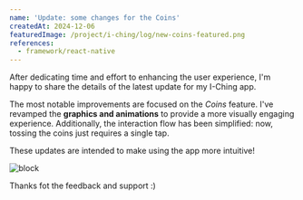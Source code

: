 ```yaml
---
name: 'Update: some changes for the Coins'
createdAt: 2024-12-06
featuredImage: /project/i-ching/log/new-coins-featured.png
references:
  - framework/react-native
---
```


After dedicating time and effort to enhancing the user experience, I'm happy to share the details of the latest update for my I-Ching app.

The most notable improvements are focused on the _Coins_ feature.
I've revamped the **graphics and animations** to provide a more visually engaging experience.
Additionally, the interaction flow has been simplified: now, tossing the coins just requires a single tap.

These updates are intended to make using the app more intuitive!

![block](/project/i-ching/log/new-coins.png)

Thanks fot the feedback and support :)
